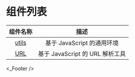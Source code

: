 
# 组件列表

| 组件名称 | 描述 |
| :---: | :---: |
| [utils](https://github.com/NSNanoCat/utils) | 基于 JavaScript 的通用环境 |
| [URL](https://github.com/NSNanoCat/URL) | 基于 JavaScript 的 URL 解析工具 |

<_Footer />

